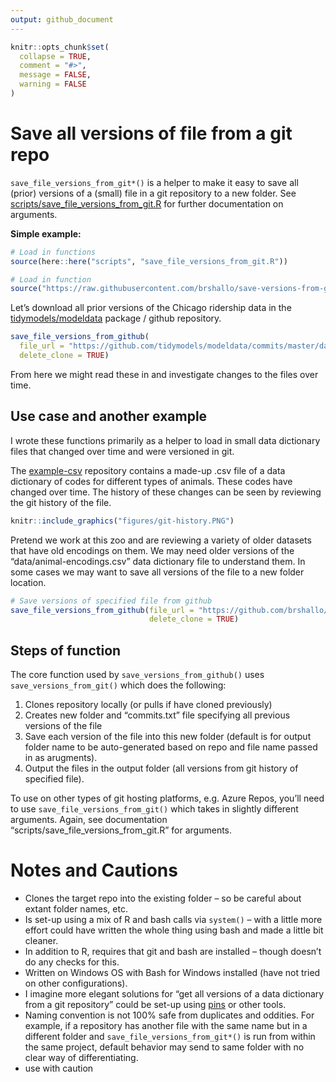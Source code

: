 ```yaml
---
output: github_document
---
```


<!-- README.md is generated from README.Rmd. Please edit that file -->

```r
knitr::opts_chunk$set(
  collapse = TRUE,
  comment = "#>",
  message = FALSE,
  warning = FALSE
)
```

# Save all versions of file from a git repo

`save_file_versions_from_git*()` is a helper to make it easy to save all (prior) versions of a (small) file in a git repository to a new folder. See [scripts/save_file_versions_from_git.R](https://github.com/brshallo/save-versions-from-git/blob/main/scripts/save_file_versions_from_git.R) for further documentation on arguments.

**Simple example:**

```r
# Load in functions
source(here::here("scripts", "save_file_versions_from_git.R"))
```

```r
# Load in function
source("https://raw.githubusercontent.com/brshallo/save-versions-from-git/main/scripts/save_file_versions_from_git.R")
```

Let's download all prior versions of the Chicago ridership data in the [tidymodels/modeldata](https://github.com/tidymodels/modeldata) package / github repository. 

```r
save_file_versions_from_github(
  file_url = "https://github.com/tidymodels/modeldata/commits/master/data/Chicago.rda",
  delete_clone = TRUE)
```

From here we might read these in and investigate changes to the files over time.

## Use case and another example

I wrote these functions primarily as a helper to load in small data dictionary files that changed over time and were versioned in git. 

The [example-csv](https://github.com/brshallo/example-csv) repository contains a made-up .csv file of a data dictionary of codes for different types of animals. These codes have changed over time. The history of these changes can be seen by reviewing the git history of the file. 

```r
knitr::include_graphics("figures/git-history.PNG")
```

Pretend we work at this zoo and are reviewing a variety of older datasets that have old encodings on them. We may need older versions of the "data/animal-encodings.csv" data dictionary file to understand them. In some cases we may want to save all versions of the file to a new folder location.

```r
# Save versions of specified file from github
save_file_versions_from_github(file_url = "https://github.com/brshallo/example-csv/blob/main/data/animal-encodings.csv",
                               delete_clone = TRUE)
```

## Steps of function 

The core function used by `save_versions_from_github()` uses `save_versions_from_git()` which does the following:

1. Clones repository locally (or pulls if have cloned previously)
2. Creates new folder and "commits.txt" file specifying all previous versions of the file
3. Save each version of the file into this new folder (default is for output folder name to be auto-generated based on repo and file name passed in as arugments).
4. Output the files in the output folder (all versions from git history of specified file).

To use on other types of git hosting platforms, e.g. Azure Repos, you'll need to use `save_file_versions_from_git()` which takes in slightly different arguments. Again, see documentation "scripts/save_file_versions_from_git.R" for arguments.

# Notes and Cautions

* Clones the target repo into the existing folder -- so be careful about extant folder names, etc.
* Is set-up using a mix of R and bash calls via `system()` -- with a little more effort could have written the whole thing using bash and made a little bit cleaner. 
* In addition to R, requires that git and bash are installed -- though doesn't do any checks for this.
* Written on Windows OS with Bash for Windows installed (have not tried on other configurations).
* I imagine more elegant solutions for "get all versions of a data dictionary from a git repository" could be set-up using [pins](https://github.com/rstudio/pins) or other tools.
* Naming convention is not 100% safe from duplicates and oddities. For example, if a repository has another file with the same name but in a different folder and `save_file_versions_from_git*()` is run from within the same project, default behavior may send to same folder with no clear way of differentiating.
* use with caution